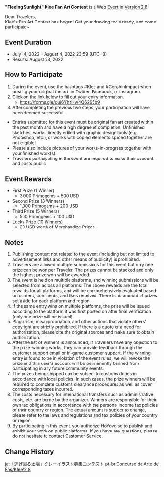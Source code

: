 {{Event
|name              = "Fleeing Sunlight" Klee Fan Art Contest
|image             = Fleeing Sunlight Klee Fan Art Contest.png
|type              = Web
|type2             = Submission
|time_known        = yes
|time_start        = 2022-07-14 12:00:00
|time_start_offset = GMT+8
|time_end          = 2022-08-04 23:59:59
|time_end_offset   = GMT+8
|link              = https://genshin.hoyoverse.com/en/news/detail/22317
}}
'''"Fleeing Sunlight" Klee Fan Art Contest''' is a Web [[Event]] in [[Version 2.8]].

Dear Travelers,<br />
Klee's Fan Art Contest has begun! Get your drawing tools ready, and come participate~

==Event Duration==
* July 14, 2022 – August 4, 2022 23:59 (UTC+8)
* Results: August 23, 2022

==How to Participate==
# During the event, use the hashtags #Klee and #GenshinImpact when posting your original fan art on Twitter, Facebook, or Instagram.
# Click on the link below to fill out your entry information.
#* https://forms.gle/duj6YhzHw4Q6295b9
# After completing the previous two steps, your participation will have been deemed successful.

* Entries submitted for this event must be original fan art created within the past month and have a high degree of completion. Unfinished sketches, works directly edited with graphic design tools (e.g. Photoshop, etc.), or works with copied elements spliced together are not eligible!
* Please also include pictures of your works-in-progress together with your finished work(s).
* Travelers participating in the event are required to make their account and posts public

==Event Rewards==
* First Prize (1 Winner)
** 3,000 Primogems + 500 USD
* Second Prize (3 Winners)
** 1,000 Primogems + 200 USD
* Third Prize (5 Winners)
** 500 Primogems + 100 USD
* Lucky Prize (10 Winners)
** 20 USD worth of Merchandize Prizes

==Notes==
# Publishing content not related to the event (including but not limited to advertisement links and other means of publicity) is prohibited.
# Travelers are allowed multiple submissions for this event but only one prize can be won per Traveler. The prizes cannot be stacked and only the highest prize won will be awarded.
# The event is held on multiple platforms, and winning submissions will be selected from across all platforms. The above rewards are the total rewards for all platforms, and will be comprehensively evaluated based on content, comments, and likes received. There is no amount of prizes set aside for each platform and region.
# If the same entry wins on multiple platforms, the prize will be issued according to the platform it was first posted on after final verification (only one prize will be issued).
# Plagiarism, misappropriation, and other actions that violate others' copyright are strictly prohibited. If there is a quote or a need for authorization, please cite the original sources and make sure to obtain authorization.
# After the list of winners is announced, if Travelers have any objection to the prize-winning works, they can provide feedback through the customer support email or in-game customer support. If the winning entry is found to be in violation of the event rules, we will revoke the prize and this user's account will be permanently banned from participating in any future community events.
# The prizes being shipped can be subject to customs duties in accordance with local policies. In such cases, the prize winners will be required to complete customs clearance procedures as well as cover corresponding taxes incurred.
# The costs necessary for international transfers such as administrative costs, etc. are borne by the organizer. Winners are responsible for their own tax obligations in accordance with the personal income tax policies of their country or region. The actual amount is subject to change, please refer to the laws and regulations and tax policies of your country or region.
# By participating in this event, you authorize HoYoverse to publish and exhibit your work on public platforms. If you have any questions, please do not hesitate to contact Customer Service.

==Change History==
{{Change History|2.8}}

[[ja:「逃げ回る太陽」クレーイラスト募集コンテスト]]
[[pt-br:Concurso de Arte de Fãs/Klee/2.8]]